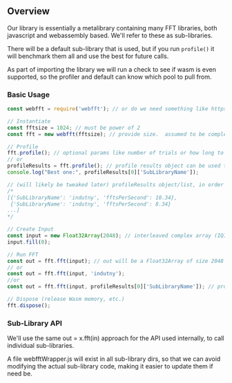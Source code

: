 ## Overview

Our library is essentially a metalibrary containing many FFT libraries, both javascript and webassembly based. We'll refer to these as sub-libraries.

There will be a default sub-library that is used, but if you run `profile()` it will benchmark them all and use the best for future calls.

As part of importing the library we will run a check to see if wasm is even supported, so the profiler and default can know which pool to pull from.

### Basic Usage

```javascript
const webfft = require('webfft'); // or do we need something like https://github.com/AWSM-WASM/PulseFFT#instantiate-pulse

// Instantiate
const fftsize = 1024; // must be power of 2
const fft = new webfft(fftsize); // provide size.  assumed to be complex

// Profile
fft.profile(); // optional params like number of trials or how long to spend profiling
// or
profileResults = fft.profile(); // profile results object can be used to make visualizations of the benchmarking results
console.log("Best one:", profileResults[0]['SubLibraryName']);

// (will likely be tweaked later) profileResults object/list, in order of speed:
/*
[{'SubLibraryName': 'indutny', 'fftsPerSecond': 10.34},
 {'SubLibraryName': 'indutny', 'fftsPerSecond': 8.34} 
...]
*/

// Create Input
const input = new Float32Array(2048); // interleaved complex array (IQIQIQIQ...), so it's twice the size
input.fill(0);

// Run FFT
const out = fft.fft(input); // out will be a Float32Array of size 2048
// or
const out = fft.fft(input, 'indutny');
//or 
const out = fft.fft(input, profileResults[0]['SubLibraryName']); // profileResults obj will likely be changed later

// Dispose (release Wasm memory, etc.)
fft.dispose();
```

### Sub-Library API

We'll use the same out = x.fft(in) approach for the API used internally, to call individual sub-libraries.  

A file webfftWrapper.js will exist in all sub-library dirs, so that we can avoid modifying the actual sub-library code, making it easier to update them if need be.
